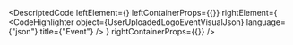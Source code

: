 
<DescriptedCode
  leftElement={<UserUploadedLogoEventDesc />}
  leftContainerProps={{}}
  rightElement={
    <CodeHighlighter
      object={UserUploadedLogoEventVisualJson}
      language={"json"}
      title={"Event"}
    />
  }
  rightContainerProps={{}}
/>

